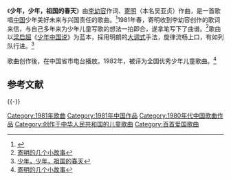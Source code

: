 《'''少年，少年，祖国的春天'''》由[[李幼容|李幼容]]作词、[[寄明|寄明]]（本名吴亚贞）作曲，是一首歌唱[[中国|中国]]少年美好未来与兴国责任的歌曲。<ref>{{Cite web |url=http://ent.people.com.cn/GB/8222/42058/14078617.html |title=少年，少年，祖国的春天 (歌词) |access-date=2011-08-06 |archive-url=https://web.archive.org/web/20160304114357/http://ent.people.com.cn/GB/8222/42058/14078617.html |archive-date=2016-03-04 |dead-url=yes }}</ref>1981年春，寄明收到李幼容创作的歌词来信，与自己多年来为少年儿童写歌的想法一拍即合，遂拿笔写下了曲谱。<ref name="midodo">[http://www.midodo.cn/200908/10744.html 寄明的几个小故事]{{dead link|date=2017年12月 |bot=InternetArchiveBot |fix-attempted=yes }}</ref>歌曲以[[梁启超|梁启超]]《[[少年中国说|少年中国说]]》为蓝本，採用明朗的[[大调式|大调式]]手法，旋律流畅上口，有如列队行进。<ref>[http://www2.zjxu.edu.cn/ytw/show.asp?id=248 少年，少年，祖国的春天]{{dead link|date=2017年12月 |bot=InternetArchiveBot |fix-attempted=yes }}</ref>

歌曲创作後，在中国省市电台播放。1982年，被评为全国优秀少年儿童歌曲。<ref name="midodo">[http://www.midodo.cn/200908/10744.html 寄明的几个小故事]{{dead link|date=2017年12月 |bot=InternetArchiveBot |fix-attempted=yes }}</ref>

== 参考文献 ==
{{Reflist}}

{{-}}
{{中宣部推荐100首爱国歌曲}}
[[Category:1981年歌曲|Category:1981年歌曲]]
[[Category:1981年中国作品|Category:1981年中国作品]]
[[Category:1980年代中国歌曲作品|Category:1980年代中国歌曲作品]]
[[Category:创作于中华人民共和国的儿童歌曲|Category:创作于中华人民共和国的儿童歌曲]]
[[Category:百首爱国歌曲|Category:百首爱国歌曲]]
